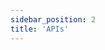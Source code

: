 ```yaml
---
sidebar_position: 2
title: 'APIs'
---
```



<div className="grid grid-cols-2 gap-4">
  <ApiCard
    url="/docs/apis/ssi-service"
    name="SSI Service API"
    description="The Self Sovereign Identity Service (SSIS) facilitates all things relating to DIDs and Verifiable Credentials "
  />
  <ApiCard
    url="https://tbd54566975.github.io/dwn-sdk-js/"
    name="DWN JavaScript SDK"
    description="A decentralized personal and application data storage and message relay node, as defined in the DIF Decentralized Web Node specification. Users may have multiple Nodes that replicate their data between them."
  />
  <ApiCard
    url="https://pkg.go.dev/github.com/TBD54566975/ssi-sdk"
    name="SSI SDK - Go Docs"
    description=" The ssi-sdk intends to provide flexible functionality based on a set of standards-based primitives for building decentralized identity applications in a modular manner: with limited dependencies between components."
  />
</div>
